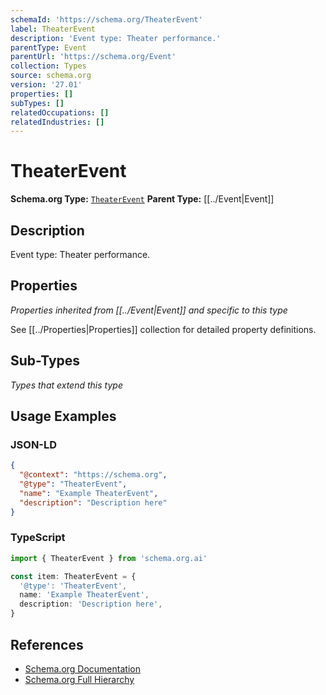 ```yaml
---
schemaId: 'https://schema.org/TheaterEvent'
label: TheaterEvent
description: 'Event type: Theater performance.'
parentType: Event
parentUrl: 'https://schema.org/Event'
collection: Types
source: schema.org
version: '27.01'
properties: []
subTypes: []
relatedOccupations: []
relatedIndustries: []
---
```

# TheaterEvent

**Schema.org Type:** [`TheaterEvent`](https://schema.org/TheaterEvent)
**Parent Type:** [[../Event|Event]]

## Description

Event type: Theater performance.

## Properties

*Properties inherited from [[../Event|Event]] and specific to this type*

See [[../Properties|Properties]] collection for detailed property definitions.

## Sub-Types

*Types that extend this type*

## Usage Examples

### JSON-LD

```json
{
  "@context": "https://schema.org",
  "@type": "TheaterEvent",
  "name": "Example TheaterEvent",
  "description": "Description here"
}
```

### TypeScript

```typescript
import { TheaterEvent } from 'schema.org.ai'

const item: TheaterEvent = {
  '@type': 'TheaterEvent',
  name: 'Example TheaterEvent',
  description: 'Description here',
}
```

## References

- [Schema.org Documentation](https://schema.org/TheaterEvent)
- [Schema.org Full Hierarchy](https://schema.org/docs/full.html)
